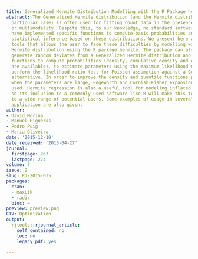 ```yaml
---
title: Generalized Hermite Distribution Modelling with the R Package hermite
abstract: The Generalized Hermite distribution (and the Hermite distribution as a
  particular case) is often used for fitting count data in the presence of overdispersion
  or multimodality. Despite this, to our knowledge, no standard software packages
  have implemented specific functions to compute basic probabilities and make simple
  statistical inference based on these distributions. We present here a set of computational
  tools that allows the user to face these difficulties by modelling with the Generalized
  Hermite distribution using the R package hermite. The package can also be used to
  generate random deviates from a Generalized Hermite distribution and to use basic
  functions to compute probabilities (density, cumulative density and quantile functions
  are available), to estimate parameters using the maximum likelihood method and to
  perform the likelihood ratio test for Poisson assumption against a Generalized Hermite
  alternative. In order to improve the density and quantile functions performance
  when the parameters are large, Edgeworth and Cornish-Fisher expansions have been
  used. Hermite regression is also a useful tool for modeling inflated count data,
  so its inclusion to a commonly used software like R will make this tool available
  to a wide range of potential users. Some examples of usage in several fields of
  application are also given.
author:
- David Moriña
- Manuel Higueras
- Pedro Puig
- María Oliveira
date: '2015-12-10'
date_received: '2015-04-27'
journal:
  firstpage: 263
  lastpage: 274
volume: 7
issue: 2
slug: RJ-2015-035
packages:
  cran:
  - maxLik
  - radir
  bioc: ~
preview: preview.png
CTV: Optimization
output:
  rjtools::rjournal_article:
    self_contained: no
    toc: no
    legacy_pdf: yes

---
```

